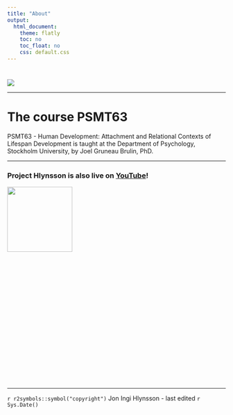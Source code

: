 ```yaml
---
title: "About"
output: 
  html_document:
    theme: flatly
    toc: no
    toc_float: no
    css: default.css
---
```


#

![](images/Hlynsson/Banner.jpg)
<hr>


# The course PSMT63


PSMT63 - Human Development: Attachment and Relational Contexts of Lifespan Development is taught at the Department of Psychology, Stockholm University, by Joel Gruneau Brulin, PhD.



<hr>


### Project Hlynsson is also live on [**YouTube**](https://www.youtube.com/channel/UC8KVPSlpugcmWHFQYSAD4eA)!



:::::{.pull-right}
![](images/Hlynsson/ProjectHlynsson.jpg){width=150px align="right"}
:::::


<br><br><br><br><br><br><br><br>


<br><br><br><br><br><br><br><br><hr>
`r r2symbols::symbol("copyright")` Jon Ingi Hlynsson - last edited `r Sys.Date()`
